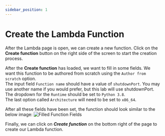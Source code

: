 ```yaml
---
sidebar_position: 1
---
```


# Create the Lambda Function

After the Lambda page is open, we can create a new function. Click on the **Create function** button on the right side of the screen to start the creation process.

After the **Create function** has loaded, we want to fill in some fields. We want this function to be authored from scratch using the `Author from scratch` option.  
The input field `Function name` should have a value of `shutdownPort`. You may use another name if you would prefer, but this lab will use shutdownPort.
The dropdown for the `Runtime` should be set to `Python 3.8`.  
The last option called `Architecture` will need to be set to `x86_64`.

After all these fields have been set, the function should look similar to the below image:
![Filled Function Fields](../../static/img/function-fields.png)

Finally, we can click on **_Create function_** on the bottom right of the page to create our Lambda function.
